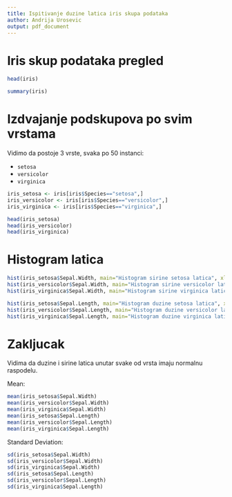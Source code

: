 ```yaml
---
title: Ispitivanje duzine latica iris skupa podataka
author: Andrija Urosevic
output: pdf_document
---
```


# Iris skup podataka pregled

```r
head(iris)
```

```r
summary(iris)
```

# Izdvajanje podskupova po svim vrstama

Vidimo da postoje 3 vrste, svaka po 50 instanci: 

* `setosa`
* `versicolor`
* `virginica`

```r
iris_setosa <- iris[iris$Species=="setosa",]
iris_versicolor <- iris[iris$Species=="versicolor",]
iris_virginica <- iris[iris$Species=="virginica",]

head(iris_setosa)
head(iris_versicolor)
head(iris_virginica)
```

# Histogram latica

```r
hist(iris_setosa$Sepal.Width, main="Histogram sirine setosa latica", xlab="Sirina latica")
hist(iris_versicolor$Sepal.Width, main="Histogram sirine versicolor latica", xlab="Sirina latica")
hist(iris_virginica$Sepal.Width, main="Histogram sirine virginica latica", xlab="Sirina latica")
```


```r
hist(iris_setosa$Sepal.Length, main="Histogram duzine setosa latica", xlab="Sirina latica")
hist(iris_versicolor$Sepal.Length, main="Histogram duzine versicolor latica", xlab="Sirina latica")
hist(iris_virginica$Sepal.Length, main="Histogram duzine virginica latica", xlab="Sirina latica")
```

# Zakljucak

Vidima da duzine i sirine latica unutar svake od vrsta imaju normalnu raspodelu. 

Mean: 
```r
mean(iris_setosa$Sepal.Width)
mean(iris_versicolor$Sepal.Width)
mean(iris_virginica$Sepal.Width)
mean(iris_setosa$Sepal.Length)
mean(iris_versicolor$Sepal.Length)
mean(iris_virginica$Sepal.Length)
```

Standard Deviation:
```r
sd(iris_setosa$Sepal.Width)
sd(iris_versicolor$Sepal.Width)
sd(iris_virginica$Sepal.Width)
sd(iris_setosa$Sepal.Length)
sd(iris_versicolor$Sepal.Length)
sd(iris_virginica$Sepal.Length)
```
